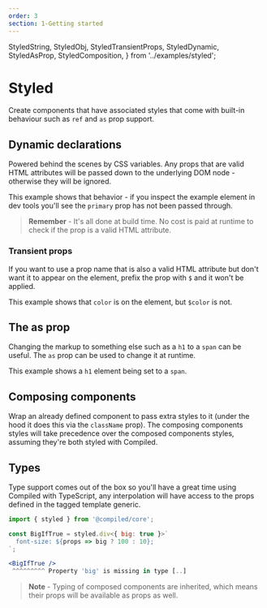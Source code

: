 ```yaml
---
order: 3
section: 1-Getting started
---
```


  StyledString,
  StyledObj,
  StyledTransientProps,
  StyledDynamic,
  StyledAsProp,
  StyledComposition,
} from '../examples/styled';

# Styled

Create components that have associated styles that come with built-in behaviour such as `ref` and `as` prop support.

<StyledString />

## Dynamic declarations

Powered behind the scenes by CSS variables.
Any props that are valid HTML attributes will be passed down to the underlying DOM node -
otherwise they will be ignored.

This example shows that behavior -
if you inspect the example element in dev tools you'll see the `primary` prop has not been passed through.

<StyledDynamic />

> **Remember** - It's all done at build time.
> No cost is paid at runtime to check if the prop is a valid HTML attribute.

### Transient props

If you want to use a prop name that is also a valid HTML attribute but don't want it to appear on the element,
prefix the prop with `$` and it won't be applied.

This example shows that `color` is on the element,
but `$color` is not.

<StyledTransientProps />

## The as prop

Changing the markup to something else such as a `h1` to a `span` can be useful.
The `as` prop can be used to change it at runtime.

This example shows a `h1` element being set to a `span`.

<StyledAsProp />

## Composing components

Wrap an already defined component to pass extra styles to it (under the hood it does this via the `className` prop).
The composing components styles will take precedence over the composed components styles,
assuming they're both styled with Compiled.

<StyledComposition />

## Types

Type support comes out of the box so you'll have a great time using Compiled with TypeScript,
any interpolation will have access to the props defined in the tagged template generic.

```jsx
import { styled } from '@compiled/core';

const BigIfTrue = styled.div<{ big: true }>`
  font-size: ${props => big ? 100 : 10};
`;

<BigIfTrue />
 ^^^^^^^^^ Property 'big' is missing in type [..]
```

> **Note** - Typing of composed components are inherited,
> which means their props will be available as props as well.
